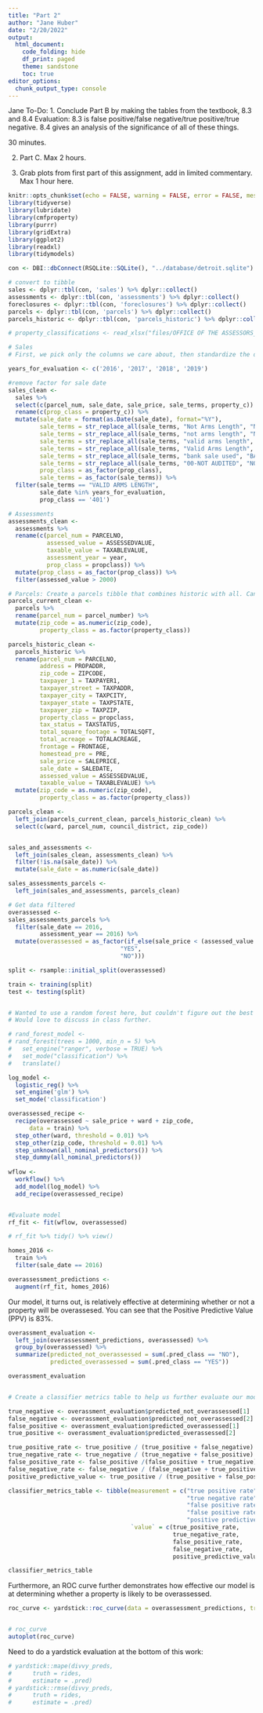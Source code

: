 ```yaml
---
title: "Part 2"
author: "Jane Huber"
date: "2/20/2022"
output: 
  html_document:
    code_folding: hide
    df_print: paged
    theme: sandstone
    toc: true
editor_options: 
  chunk_output_type: console
---
```


Jane To-Do:
1. Conclude Part B by making the tables from the textbook, 8.3 and 8.4
Evaluation:
8.3 is false positive/false negative/true positive/true negative.
8.4 gives an analysis of the significance of all of these things.

30 minutes.


2. Part C. Max 2 hours.

3. Grab plots from first part of this assignment, add in limited commentary. Max 1 hour here.





```r
knitr::opts_chunk$set(echo = FALSE, warning = FALSE, error = FALSE, message = FALSE)
library(tidyverse)
library(lubridate)
library(cmfproperty)
library(purrr)
library(gridExtra)
library(ggplot2)
library(readxl)
library(tidymodels)
```

```r

con <- DBI::dbConnect(RSQLite::SQLite(), "../database/detroit.sqlite")

# convert to tibble
sales <- dplyr::tbl(con, 'sales') %>% dplyr::collect()
assessments <- dplyr::tbl(con, 'assessments') %>% dplyr::collect()
foreclosures <- dplyr::tbl(con, 'foreclosures') %>% dplyr::collect()
parcels <- dplyr::tbl(con, 'parcels') %>% dplyr::collect()
parcels_historic <- dplyr::tbl(con, 'parcels_historic') %>% dplyr::collect()

# property_classifications <- read_xlsx("files/OFFICE OF THE ASSESSORS_PROPERTY CLASSIFICATIONS -rev.xlsx")
```

```r
# Sales
# First, we pick only the columns we care about, then standardize the different types of sales terms (in case we want them some day). Finally, we will filter to only include valid arms length sales, following the methodology of the Center of Municipal Finance at the University of Chicago's study "An Evaluation of Residential Property Tax Assessments in the City of Detroit, 2016-2018". Not only does this restrict our data analysis to be more specifically verified, but it will greatly reduce the size of data.

years_for_evaluation <- c('2016', '2017', '2018', '2019')

#remove factor for sale date
sales_clean <- 
  sales %>% 
  select(c(parcel_num, sale_date, sale_price, sale_terms, property_c)) %>% 
  rename(c(prop_class = property_c)) %>% 
  mutate(sale_date = format(as.Date(sale_date), format="%Y"),
         sale_terms = str_replace_all(sale_terms, "Not Arms Length", "NOT ARMS LENGTH"),
         sale_terms = str_replace_all(sale_terms, "not arms length", "NOT ARMS LENGTH"),
         sale_terms = str_replace_all(sale_terms, "valid arms length", "VALID ARMS LENGTH"),
         sale_terms = str_replace_all(sale_terms, "Valid Arms Length", "VALID ARMS LENGTH"),
         sale_terms = str_replace_all(sale_terms, "bank sale used", "BANK SALE USED"),
         sale_terms = str_replace_all(sale_terms, "00-NOT AUDITED", "NOT AUDITED"),
         prop_class = as_factor(prop_class), 
         sale_terms = as_factor(sale_terms)) %>% 
  filter(sale_terms == "VALID ARMS LENGTH",
         sale_date %in% years_for_evaluation,
         prop_class == '401')

# Assessments
assessments_clean <-
  assessments %>%
  rename(c(parcel_num = PARCELNO,
           assessed_value = ASSESSEDVALUE,
           taxable_value = TAXABLEVALUE,
           assessment_year = year,
           prop_class = propclass)) %>% 
  mutate(prop_class = as_factor(prop_class)) %>% 
  filter(assessed_value > 2000)

# Parcels: Create a parcels tibble that combines historic with all. Can filter down later if needed.
parcels_current_clean <-
  parcels %>%
  rename(parcel_num = parcel_number) %>%
  mutate(zip_code = as.numeric(zip_code),
         property_class = as.factor(property_class))

parcels_historic_clean <-
  parcels_historic %>%
  rename(parcel_num = PARCELNO,
         address = PROPADDR,
         zip_code = ZIPCODE,
         taxpayer_1 = TAXPAYER1,
         taxpayer_street = TAXPADDR,
         taxpayer_city = TAXPCITY,
         taxpayer_state = TAXPSTATE,
         taxpayer_zip = TAXPZIP,
         property_class = propclass,
         tax_status = TAXSTATUS,
         total_square_footage = TOTALSQFT,
         total_acreage = TOTALACREAGE,
         frontage = FRONTAGE,
         homestead_pre = PRE,
         sale_price = SALEPRICE,
         sale_date = SALEDATE,
         assessed_value = ASSESSEDVALUE,
         taxable_value = TAXABLEVALUE) %>%
  mutate(zip_code = as.numeric(zip_code),
         property_class = as.factor(property_class))

parcels_clean <-
  left_join(parcels_current_clean, parcels_historic_clean) %>% 
  select(c(ward, parcel_num, council_district, zip_code))


sales_and_assessments <- 
  left_join(sales_clean, assessments_clean) %>% 
  filter(!is.na(sale_date)) %>% 
  mutate(sale_date = as.numeric(sale_date))

sales_assessments_parcels <- 
  left_join(sales_and_assessments, parcels_clean) 
```


```r

# Get data filtered
overassessed <- 
sales_assessments_parcels %>% 
  filter(sale_date == 2016,
         assessment_year == 2016) %>% 
  mutate(overassessed = as_factor(if_else(sale_price < (assessed_value * 2),
                                "YES",
                                "NO")))

split <- rsample::initial_split(overassessed)

train <- training(split)
test <- testing(split)


# Wanted to use a random forest here, but couldn't figure out the best way to visualize
# Would love to discuss in class further.

# rand_forest_model <- 
# rand_forest(trees = 1000, min_n = 5) %>% 
#   set_engine("ranger", verbose = TRUE) %>% 
#   set_mode("classification") %>%
#   translate()

log_model <- 
  logistic_reg() %>%
  set_engine('glm') %>%
  set_mode('classification')

overassessed_recipe <- 
  recipe(overassessed ~ sale_price + ward + zip_code,
      data = train) %>%
  step_other(ward, threshold = 0.01) %>% 
  step_other(zip_code, threshold = 0.01) %>% 
  step_unknown(all_nominal_predictors()) %>%
  step_dummy(all_nominal_predictors())
  
wflow <- 
  workflow() %>%
  add_model(log_model) %>% 
  add_recipe(overassessed_recipe)


#Evaluate model
rf_fit <- fit(wflow, overassessed)

# rf_fit %>% tidy() %>% view()

homes_2016 <- 
  train %>% 
  filter(sale_date == 2016)

overassessment_predictions <- 
  augment(rf_fit, homes_2016)


```

Our model, it turns out, is relatively effective at determining whether or not a property will be overassesed. You can see that the Positive Predictive Value (PPV) is 83%.


```r

overassment_evaluation <- 
  left_join(overassessment_predictions, overassessed) %>% 
  group_by(overassessed) %>% 
  summarize(predicted_not_overassessed = sum(.pred_class == "NO"),
            predicted_overassessed = sum(.pred_class == "YES"))

overassment_evaluation


# Create a classifier metrics table to help us further evaluate our model.

true_negative <- overassment_evaluation$predicted_not_overassessed[1]
false_negative <- overassment_evaluation$predicted_not_overassessed[2]
false_positive <- overassment_evaluation$predicted_overassessed[1]
true_positive <- overassment_evaluation$predicted_overassessed[2]

true_positive_rate <- true_positive / (true_positive + false_negative)
true_negative_rate <- true_negative / (true_negative + false_positive)
false_positive_rate <- false_positive /(false_positive + true_negative)
false_negative_rate <- false_negative / (false_negative + true_positive)
positive_predictive_value <- true_positive / (true_positive + false_positive)

classifier_metrics_table <- tibble(measurement = c("true positive rate", 
                                                   "true negative rate",
                                                   "false positive rate",
                                                   "false positive rate",
                                                   "positive predictive value"), 
                                   `value` = c(true_positive_rate, 
                                               true_negative_rate,
                                               false_positive_rate,
                                               false_negative_rate,
                                               positive_predictive_value))

classifier_metrics_table

```

Furthermore, an ROC curve further demonstrates how effective our model is at determining whether a property is likely to be overassessed.

```r

roc_curve <- yardstick::roc_curve(data = overassessment_predictions, truth = overassessed, .pred_NO)


# roc_curve
autoplot(roc_curve)
```

Need to do a yardstick evaluation at the bottom of this work:
```r

# yardstick::mape(divvy_preds, 
#      truth = rides,
#      estimate = .pred)
# yardstick::rmse(divvy_preds, 
#      truth = rides,
#      estimate = .pred)
```
